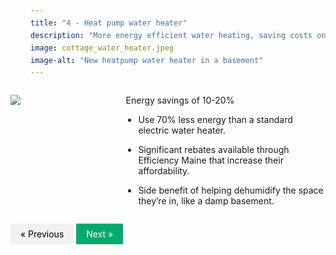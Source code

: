 ```yaml
---
title: "4 - Heat pump water heater"
description: "More energy efficient water heating, saving costs on long-term energy bills and reducing fossil fuel usage"
image: cottage_water_heater.jpeg
image-alt: "New heatpump water heater in a basement"
---
```



:::: {.columns}

::: {.column width="20%"}
![](cottage_water_heater.jpeg)
:::

::: {.column width="10%"}
<!-- empty column to create gap -->
:::

::: {.column width="70%"}

 Energy savings of 10-20%

-   Use 70% less energy than a standard electric water heater.

-   Significant rebates available through Efficiency Maine that increase their affordability.

-   Side benefit of helping dehumidify the space they’re in, like a damp basement.
:::

::::

<html>
<head>
<meta name="viewport" content="width=device-width, initial-scale=1">
<style>
a {
  text-decoration: none;
  display: inline-block;
  padding: 8px 16px;
}

a:hover {
  background-color: #ddd;
  color: black;
}

.previous {
  background-color: #f1f1f1;
  color: black;
}

.next {
  background-color: #04AA6D;
  color: white;
}

.round {
  border-radius: 50%;
}
</style>
</head>
<body>


<a href="03-goals.hmtl" class="previous">&laquo; Previous</a>
<a href="05" class="next float-end">Next &raquo;</a>

  
</body>
</html> 


